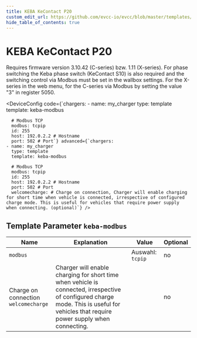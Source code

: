 ```yaml
---
title: KEBA KeContact P20
custom_edit_url: https://github.com/evcc-io/evcc/blob/master/templates/definition/charger/keba-modbus.yaml
hide_table_of_contents: true
---
```



# KEBA KeContact P20

<DeviceFeatures features="1p3p,mA,rfid,sponsorship" />

Requires firmware version 3.10.42 (C-series) bzw. 1.11 (X-series). For phase switching the Keba phase switch (KeContact S10) is also required and the switching control via Modbus must be set in the wallbox settings. For the X-series in the web menu, for the C-series via Modbus by setting the value "3" in register 5050.


<DeviceConfig code={`chargers:
    - name: my_charger
      type: template
      template: keba-modbus
      
      # Modbus TCP
      modbus: tcpip
      id: 255
      host: 192.0.2.2 # Hostname
      port: 502 # Port`} advanced={`chargers:
    - name: my_charger
      type: template
      template: keba-modbus
      
      # Modbus TCP
      modbus: tcpip
      id: 255
      host: 192.0.2.2 # Hostname
      port: 502 # Port
      welcomecharge: # Charge on connection, Charger will enable charging for short time when vehicle is connected, irrespective of configured charge mode. This is useful for vehicles that require power supply when connecting. (optional)`} />

## Template Parameter `keba-modbus`

| Name | Explanation | Value | Optional |
|-----------|-------------|-------|----------|
| `modbus` |  | Auswahl: `tcpip` | no |
| Charge on connection<br/>`welcomecharge` | Charger will enable charging for short time when vehicle is connected, irrespective of configured charge mode. This is useful for vehicles that require power supply when connecting. |  | no |

<SponsorshipRequired />

